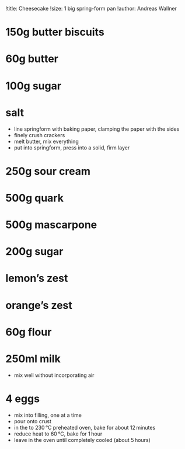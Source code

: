 !title: Cheesecake
!size: 1 big spring-form pan
!author: Andreas Wallner

# 150g butter biscuits
# 60g butter
# 100g sugar
# salt
* line springform with baking paper, clamping the paper with the sides
* finely crush crackers
* melt butter, mix everything
* put into springform, press into a solid, firm layer

# 250g sour cream
# 500g quark
# 500g mascarpone
# 200g sugar
# lemon's zest
# orange's zest
# 60g flour
# 250ml milk
* mix well without incorporating air

# 4 eggs
* mix into filling, one at a time
* pour onto crust
* in the to 230 °C preheated oven, bake for about 12 minutes
* reduce heat to 60 °C, bake for 1 hour
* leave in the oven until completely cooled (about 5 hours)
